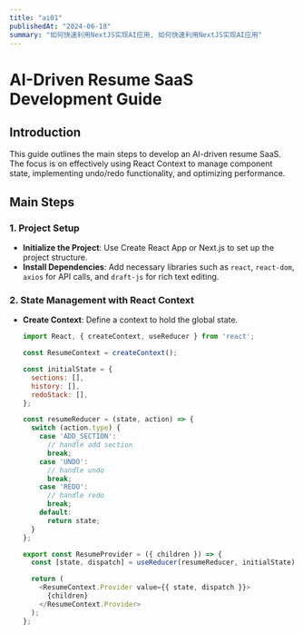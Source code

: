 ```yaml
---
title: "ai01"
publishedAt: "2024-06-18"
summary: "如何快速利用NextJS实现AI应用, 如何快速利用NextJS实现AI应用"
---
```


# AI-Driven Resume SaaS Development Guide

## Introduction
This guide outlines the main steps to develop an AI-driven resume SaaS. The focus is on effectively using React Context to manage component state, implementing undo/redo functionality, and optimizing performance.

## Main Steps

### 1. Project Setup
- **Initialize the Project**: Use Create React App or Next.js to set up the project structure.
- **Install Dependencies**: Add necessary libraries such as `react`, `react-dom`, `axios` for API calls, and `draft-js` for rich text editing.

### 2. State Management with React Context
- **Create Context**: Define a context to hold the global state.

  ```javascript
  import React, { createContext, useReducer } from 'react';

  const ResumeContext = createContext();

  const initialState = {
    sections: [],
    history: [],
    redoStack: [],
  };

  const resumeReducer = (state, action) => {
    switch (action.type) {
      case 'ADD_SECTION':
        // handle add section
        break;
      case 'UNDO':
        // handle undo
        break;
      case 'REDO':
        // handle redo
        break;
      default:
        return state;
    }
  };

  export const ResumeProvider = ({ children }) => {
    const [state, dispatch] = useReducer(resumeReducer, initialState);

    return (
      <ResumeContext.Provider value={{ state, dispatch }}>
        {children}
      </ResumeContext.Provider>
    );
  };

 ```
